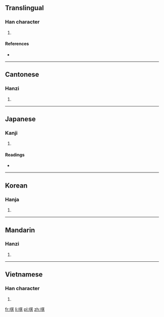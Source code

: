 ==Translingual==

===Han character===
{{Han char|rn=30|rad=口|as=08|sn=11|four=6408<sub>1</sub>|canj=口廿一金 (RTMC)|ids=⿰[[口]][[其]]}}

# {{defn|Han|sort=口08}}

====References====
* {{Han ref|kx=0193.140|dkj=03758|dj=0413.140|hdz=10636.080|uh=552D|ud=21805|bh=D4A7|bd=54439}}

----

==Cantonese==

===Hanzi===
{{yue-hanzi|jyut=[[kei3]]|y=kei3}}

# {{defn|lang=yue|sort=口08}}

----

==Japanese==

===Kanji===
{{ja-kanji|grade=|rs=口08}}

# {{defn|lang=ja|sort=口08}}

====Readings====
* {{ja-readings|on=[[き]] (ki)|kun=[[おろか]] (oroka), [[あざむく]] (azamuku)}}

----

==Korean==

===Hanja===
{{ko-hanja|hangeul=기|rv=gi|mr=ki}}

# {{defn|lang=ko|sort=口08}}

----

==Mandarin==

===Hanzi===
{{cmn-hanzi|pin=[[qī]] ([[qi1]])|wg=ch'i<sup>1</sup>}}

# {{defn|lang=cmn|sort=口08}}

----

==Vietnamese==

===Han character===
{{vi-hantu|[[cười]]|rs=口08}}

# {{defn|lang=vi|sort=口08}}

[[fr:唭]]
[[li:唭]]
[[pl:唭]]
[[zh:唭]]